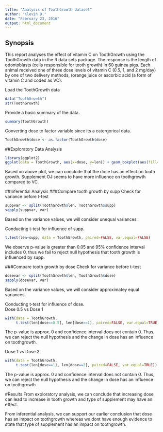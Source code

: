 ```yaml
---
title: "Analysis of ToothGrowth dataset"
author: "Klevin D."
date: "February 23, 2016"
output: html_document
---
```


Synopsis
--------
This report analyses the effect of vitamin C on ToothGrowth using the ToothGrowth data in the R data sets package. The response is the length of odontoblasts (cells responsible for tooth growth) in 60 guinea pigs. Each animal received one of three dose levels of vitamin C (0.5, 1, and 2 mg/day) by one of two delivery methods, (orange juice or ascorbic acid (a form of vitamin C and coded as VC).

Load the ToothGrowth data
```r
data("ToothGrowth")
str(ToothGrowth)
```

Provide a basic summary of the data.
```r
summary(ToothGrowth)
```
Converting dose to factor variable since its a catergorical data.
```r
ToothGrowth$dose <- as.factor(ToothGrowth$dose)
```

##Exploratory Data Analysis
```r
library(ggplot2)
ggplot(data = ToothGrowth, aes(x=dose, y=len)) + geom_boxplot(aes(fill=dose)) + facet_grid(.~supp)

```

Based on above plot, we can conclude that the dose has an effect on tooth growth. Supplement OJ seems to have more influence on toothgrowth compared to VC.

##Inferential Analysis
###Compare tooth growth by supp
Check for variance before t-test
```r
suppvar <- split(ToothGrowth$len, ToothGrowth$supp)
sapply(suppvar, var)
```
Based on the variance values, we will consider unequal variances.

Conducting t-test for influence of supp. 
```r
t.test(len~supp, data = ToothGrowth, paired=FALSE, var.equal=FALSE)
```
We observe p-value is greater than 0.05 and 95% confidence interval includes 0, thus we fail to reject null hypothesis that tooth growth is influenced by supp.

###Compare tooth growth by dose
Check for variance before t-test
```r
dosevar <- split(ToothGrowth$len, ToothGrowth$dose)
sapply(dosevar, var)
```
Based on the variance values, we will consider approximatey equal variances.

Conducting t-test for influence of dose.  
Dose 0.5 vs Dose 1
```r
with(data = ToothGrowth,
     t.test(len[dose==0.5], len[dose==1], paired=FALSE, var.equal=TRUE))
```
The p-value is approx. 0 and confidence interval does not contain 0. Thus, we can reject the null hypothesis and the change in dose has an influence on toothgrowth.  

Dose 1 vs Dose 2
```r
with(data = ToothGrowth,
     t.test(len[dose==1], len[dose==2], paired=FALSE, var.equal=TRUE))
```
The p-value is approx. 0 and confidence interval does not contain 0. Thus, we can reject the null hypothesis and the change in dose has an influence on toothgrowth.  

#Results
From exploratory analysis, we can conclude that increasing dose can lead to increase in tooth growth and type of supplement may have an effect.

From inferential analysis, we can support our earlier conclusion that dose has an impact on toothgrowth whereas we dont have enough evidence to state that type of supplement has an impact on toothgrowth.